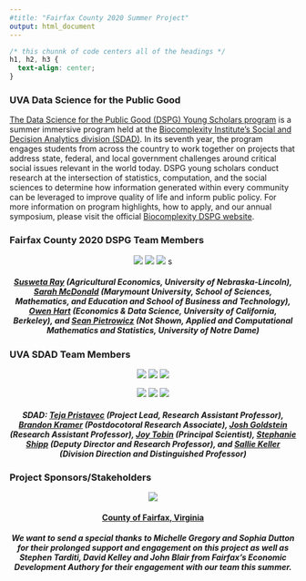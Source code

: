 ```yaml
---
#title: "Fairfax County 2020 Summer Project"
output: html_document
---
```


```css
/* this chunnk of code centers all of the headings */
h1, h2, h3 {
  text-align: center;
}
```

### UVA Data Science for the Public Good 

[The Data Science for the Public Good (DSPG) Young Scholars program](https://biocomplexity.virginia.edu/social-decision-analytics/dspg-program) is a summer immersive program held at the [Biocomplexity Institute’s Social and Decision Analytics division (SDAD)](https://biocomplexity.virginia.edu/social-decision-analytics). In its seventh year, the program engages students from across the country to work together on projects that address state, federal, and local government challenges around critical social issues relevant in the world today. DSPG young scholars conduct research at the intersection of statistics, computation, and the social sciences to determine how information generated within every community can be leveraged to improve quality of life and inform public policy. For more information on program highlights, how to apply, and our annual symposium, please visit the official [Biocomplexity DSPG website]((https://biocomplexity.virginia.edu/social-decision-analytics/dspg-program)).

### Fairfax County 2020 DSPG Team Members 

<center>

![](/susweta.jpeg) ![](/sarah.jpg) ![](/owen.png) s

</center>

##### [Susweta Ray](https://github.com/SuswetaRay) (Agricultural Economics, University of Nebraska-Lincoln), [Sarah McDonald](https://github.com/sm9dv) (Marymount University, School of Sciences, Mathematics, and Education and School of Business and Technology), [Owen Hart](https://github.com/hartowen) (Economics & Data Science, University of California, Berkeley), and [Sean Pietrowicz](https://github.com/sp3sd) (Not Shown, Applied and Computational Mathematics and Statistics, University of Notre Dame) {style=text-align:center}
###

### UVA SDAD Team Members 

<center>

![](/teja.jpg) ![](/brandon.jpg) ![](/josh.jpg)

![](/joy.jpg) ![](/stephanie.jpg) ![](/sallie.jpg) 

</center>

##### SDAD: [Teja Pristavec](https://biocomplexity.virginia.edu/teja-pristavec) (Project Lead, Research Assistant Professor), [Brandon Kramer](https://biocomplexity.virginia.edu/brandon-kramer) (Postdocotoral Research Associate), [Josh Goldstein](https://biocomplexity.virginia.edu/joshua-goldstein) (Research Assistant Professor), [Joy Tobin](https://biocomplexity.virginia.edu/joy-tobin) (Principal Scientist), [Stephanie Shipp](https://biocomplexity.virginia.edu/stephanie-shipp) (Deputy Director and Research Professor), and [Sallie Keller](https://biocomplexity.virginia.edu/sallie-keller) (Division Direction and Distinguished Professor) {style=text-align:center}

### Project Sponsors/Stakeholders 

<center>

![](/fairfax.png)   

</center>

#### [County of Fairfax, Virginia](https://www.fairfaxcounty.gov/) {style=text-align:center}

##### We want to send a special thanks to Michelle Gregory and Sophia Dutton for their prolonged support and engagement on this project as well as Stephen Tarditi, David Kelley and John Blair from Fairfax's Economic Development Authory for their engagement with our team this summer. {style=text-align:center}
 